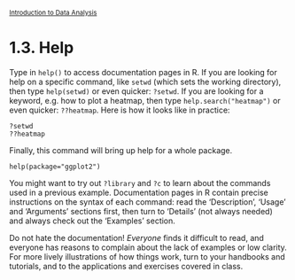 <style>@import url(style.css);</style>
<small>[Introduction to Data Analysis](index.html)</small>

# 1.3. Help

Type in `help()` to access documentation pages in R. If you are looking for help on a specific command, like `setwd` (which sets the working directory), then type `help(setwd)` or even quicker: `?setwd`. If you are looking for a keyword, e.g. how to plot a heatmap, then type `help.search("heatmap")` or even quicker: `??heatmap`. Here is how it looks like in practice:

    ?setwd
    ??heatmap

Finally, this command will bring up help for a whole package.

    help(package="ggplot2")

You might want to try out `?library` and `?c` to learn about the commands used in a previous example. Documentation pages in R contain precise instructions on the syntax of each command: read the 'Description', 'Usage' and 'Arguments' sections first, then turn to 'Details' (not always needed) and always check out the 'Examples' section.

Do not hate the documentation! _Everyone_ finds it difficult to read, and everyone has reasons to complain about the lack of examples or low clarity. For more lively illustrations of how things work, turn to your handbooks and tutorials, and to the applications and exercises covered in class.
